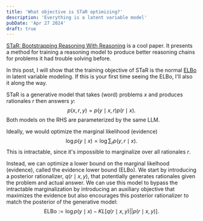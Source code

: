 ```yaml
---
title: 'What objective is STaR optimizing?'
description: 'Everything is a latent variable model'
pubDate: 'Apr 27 2024'
draft: true
---
```


[STaR: Bootstrapping Reasoning With Reasoning](https://arxiv.org/abs/2203.14465)
is a cool paper.
It presents a method for training a reasoning model to produce better reasoning chains
for problems it had trouble solving before.

In this post, I will show that the training objective of STaR is 
the normal [ELBo](https://en.wikipedia.org/wiki/Evidence_lower_bound)
in latent variable modeling.
If this is your first time seeing the ELBo, I'll also it along the way.

STaR is a generative model that takes (word) problems $x$
and produces rationales $r$ then answers $y$:
$$
p(x,r,y) = p(y\mid x, r)p(r\mid x).
$$
Both models on the RHS are parameterized by the same LLM.

Ideally, we would optimize the marginal likelihood (evidence)
$$
\log p(y\mid x) = \log \sum_r p(y,r\mid x).
$$
This is intractable, since it's impossible to marginalize over all rationales $r$.

Instead, we can optimize a lower bound on the marginal likelhood (evidence),
called the evidence lower bound (ELBo).
We start by introducing a posterior rationalizer, $q(r \mid x,y)$,
that potentially generates rationales given the problem and actual answer.
We can use this model to bypass the intractable marginalization
by introducing an auxiliary objective that maximizes the evidence
but also encourages this posterior rationalizer to match the posterior
of the generative model:
$$
\text{ELBo} := \log p(y\mid x) - KL[q(r\mid x,y) || p(r \mid x, y)].
$$


